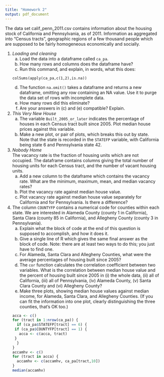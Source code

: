 ```yaml
---
title: "Homework 2"
output: pdf_document
---
```


The data set calif_penn_2011.csv contains information about the housing stock of California and Pennsylvania, as of 2011.  Information as aggregated into "Census tracts", geographic regions of a few thousand people which are supposed to be fairly homogeneous economically and socially.

1. _Loading and cleaning_
    a. Load the data into a dataframe called `ca_pa`.
    b. How many rows and columns does the dataframe have?
    c. Run this command, and explain, in words, what this does:
```
colSums(apply(ca_pa,c(1,2),is.na))
```
    d. The function `na.omit()` takes a dataframe and returns a new dataframe, omitting any row containing an NA value.  Use it to purge the data set of rows with incomplete data.
    e. How many rows did this eliminate?
    f. Are your answers in (c) and (e) compatible? Explain.

2. _This Very New House_  
    a. The variable `Built_2005_or_later` indicates the percentage of houses in each Census tract built since 2005.  Plot median house prices against this variable.
    b. Make a new plot, or pair of plots, which breaks this out by state.  Note that the state is recorded in the `STATEFP` variable, with California being state 6 and Pennsylvania state 42.

3. _Nobody Home_  
The vacancy rate is the fraction of housing units which are not occupied.  The dataframe contains columns giving the total number of housing units for each Census tract, and the number of vacant housing units.  
    a. Add a new column to the dataframe which contains the vacancy rate.  What are the minimum, maximum, mean, and median vacancy rates?
    b. Plot the vacancy rate against median house value.
    c. Plot vacancy rate against median house value separately for California and for Pennsylvania.  Is there a difference?
    
4. The column `COUNTYFP` contains a numerical code for counties within each state.  We are interested in Alameda County (county 1 in California), Santa Clara (county 85 in California), and Allegheny County (county 3 in Pennsylvania).
    a. Explain what the block of code at the end of this question is supposed to accomplish, and how it does it.
    b. Give a single line of R which gives the same final answer as the block of code.  Note: there are at least two ways to do this; you just have to find one.
    c. For Alameda, Santa Clara and Allegheny Counties, what were the average percentages of housing built since 2005?
    d. The `cor` function calculates the correlation coefficient between two variables.  What is the correlation between median house value and the percent of housing built since 2005 in (i) the whole data, (ii) all of California, (iii) all of Pennsylvania, (iv) Alameda County, (v) Santa Clara County and (vi) Allegheny County?
    e. Make three plots, showing median house values against median income, for Alameda, Santa Clara, and Allegheny Counties.  (If you can fit the information into one plot, clearly distinguishing the three counties, that's OK too.)
```r
acca <- c()
for (tract in 1:nrow(ca_pa)) {
  if (ca_pa$STATEFP[tract] == 6) {
    if (ca_pa$COUNTYFP[tract] == 1) {
      acca <- c(acca, tract)
    }
  }
}
accamhv <- c()
for (tract in acca) {
  accamhv <- c(accamhv, ca_pa[tract,10])
}
median(accamhv)
```


